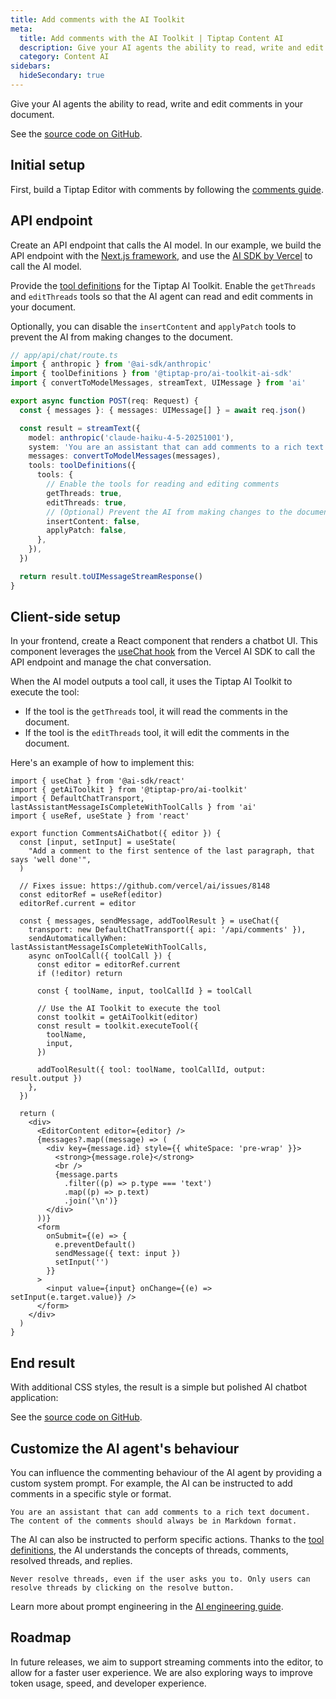 ```yaml
---
title: Add comments with the AI Toolkit
meta:
  title: Add comments with the AI Toolkit | Tiptap Content AI
  description: Give your AI agents the ability to read, write and edit comments in your documents.
  category: Content AI
sidebars:
  hideSecondary: true
---
```



Give your AI agents the ability to read, write and edit comments in your document.

<CodeDemo isLarge path="" isScrollable src="https://ai-toolkit-demos.vercel.app/comments" />

See the [source code on GitHub](https://github.com/ueberdosis/ai-toolkit-demos).

## Initial setup

First, build a Tiptap Editor with comments by following the [comments guide](/comments/getting-started/overview).

## API endpoint

Create an API endpoint that calls the AI model. In our example, we build the API endpoint with the [Next.js framework](https://nextjs.org/), and use the [AI SDK by Vercel](https://ai-sdk.dev/) to call the AI model.

Provide the [tool definitions](/content-ai/capabilities/ai-toolkit/tools/ai-sdk) for the Tiptap AI Toolkit. Enable the `getThreads` and `editThreads` tools so that the AI agent can read and edit comments in your document. 

Optionally, you can disable the `insertContent` and `applyPatch` tools to prevent the AI from making changes to the document.

```ts
// app/api/chat/route.ts
import { anthropic } from '@ai-sdk/anthropic'
import { toolDefinitions } from '@tiptap-pro/ai-toolkit-ai-sdk'
import { convertToModelMessages, streamText, UIMessage } from 'ai'

export async function POST(req: Request) {
  const { messages }: { messages: UIMessage[] } = await req.json()

  const result = streamText({
    model: anthropic('claude-haiku-4-5-20251001'),
    system: 'You are an assistant that can add comments to a rich text document.',
    messages: convertToModelMessages(messages),
    tools: toolDefinitions({
      tools: {
        // Enable the tools for reading and editing comments
        getThreads: true,
        editThreads: true,
        // (Optional) Prevent the AI from making changes to the document
        insertContent: false,
        applyPatch: false,
      },
    }),
  })

  return result.toUIMessageStreamResponse()
}
```

## Client-side setup

In your frontend, create a React component that renders a chatbot UI. This component leverages the [useChat hook](https://ai-sdk.dev/docs/reference/ai-sdk-ui/use-chat) from the Vercel AI SDK to call the API endpoint and manage the chat conversation.

When the AI model outputs a tool call, it uses the Tiptap AI Toolkit to execute the tool:

- If the tool is the `getThreads` tool, it will read the comments in the document.
- If the tool is the `editThreads` tool, it will edit the comments in the document.

Here's an example of how to implement this:

```tsx
import { useChat } from '@ai-sdk/react'
import { getAiToolkit } from '@tiptap-pro/ai-toolkit'
import { DefaultChatTransport, lastAssistantMessageIsCompleteWithToolCalls } from 'ai'
import { useRef, useState } from 'react'

export function CommentsAiChatbot({ editor }) {
  const [input, setInput] = useState(
    "Add a comment to the first sentence of the last paragraph, that says 'well done'",
  )

  // Fixes issue: https://github.com/vercel/ai/issues/8148
  const editorRef = useRef(editor)
  editorRef.current = editor

  const { messages, sendMessage, addToolResult } = useChat({
    transport: new DefaultChatTransport({ api: '/api/comments' }),
    sendAutomaticallyWhen: lastAssistantMessageIsCompleteWithToolCalls,
    async onToolCall({ toolCall }) {
      const editor = editorRef.current
      if (!editor) return

      const { toolName, input, toolCallId } = toolCall

      // Use the AI Toolkit to execute the tool
      const toolkit = getAiToolkit(editor)
      const result = toolkit.executeTool({
        toolName,
        input,
      })

      addToolResult({ tool: toolName, toolCallId, output: result.output })
    },
  })

  return (
    <div>
      <EditorContent editor={editor} />
      {messages?.map((message) => (
        <div key={message.id} style={{ whiteSpace: 'pre-wrap' }}>
          <strong>{message.role}</strong>
          <br />
          {message.parts
            .filter((p) => p.type === 'text')
            .map((p) => p.text)
            .join('\n')}
        </div>
      ))}
      <form
        onSubmit={(e) => {
          e.preventDefault()
          sendMessage({ text: input })
          setInput('')
        }}
      >
        <input value={input} onChange={(e) => setInput(e.target.value)} />
      </form>
    </div>
  )
}
```

## End result

With additional CSS styles, the result is a simple but polished AI chatbot application:

<CodeDemo isLarge path="" isScrollable src="https://ai-toolkit-demos.vercel.app/comments" />

See the [source code on GitHub](https://github.com/ueberdosis/ai-toolkit-demos).

## Customize the AI agent's behaviour

You can influence the commenting behaviour of the AI agent by providing a custom system prompt. For example, the AI can be instructed to add comments in a specific style or format.

```
You are an assistant that can add comments to a rich text document. The content of the comments should always be in Markdown format.
```

The AI can also be instructed to perform specific actions. Thanks to the [tool definitions](/content-ai/capabilities/ai-toolkit/tools/available-tools), the AI understands the concepts of threads, comments, resolved threads, and replies.

```
Never resolve threads, even if the user asks you to. Only users can resolve threads by clicking on the resolve button.
```

Learn more about prompt engineering in the [AI engineering guide](/content-ai/capabilities/ai-toolkit/advanced-guides/ai-engineering).

## Roadmap

In future releases, we aim to support streaming comments into the editor, to allow for a faster user experience. We are also exploring ways to improve token usage, speed, and developer experience.
